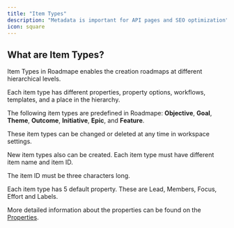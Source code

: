 ```yaml
---
title: "Item Types"
description: "Metadata is important for API pages and SEO optimization"
icon: square
---
```


## What are Item Types?

Item Types in Roadmape enables the creation roadmaps at different hierarchical levels.

Each item type has different properties, property options, workflows, templates, and a place in the hierarchy.

The following item types are predefined in Roadmape: **Objective**, **Goal**, **Theme**, **Outcome**, **Initiative**, **Epic**, and **Feature**.

<Note>These item types can be changed or deleted at any time in workspace settings.</Note>

New item types also can be created. Each item type must have different item name and item ID.

<Warning>The item ID must be three characters long.</Warning>

Each item type has 5 default property. These are Lead, Members, Focus, Effort and Labels.

<Info>More detailed information about the properties can be found on the [Properties](/understanding-items/properties).</Info>




